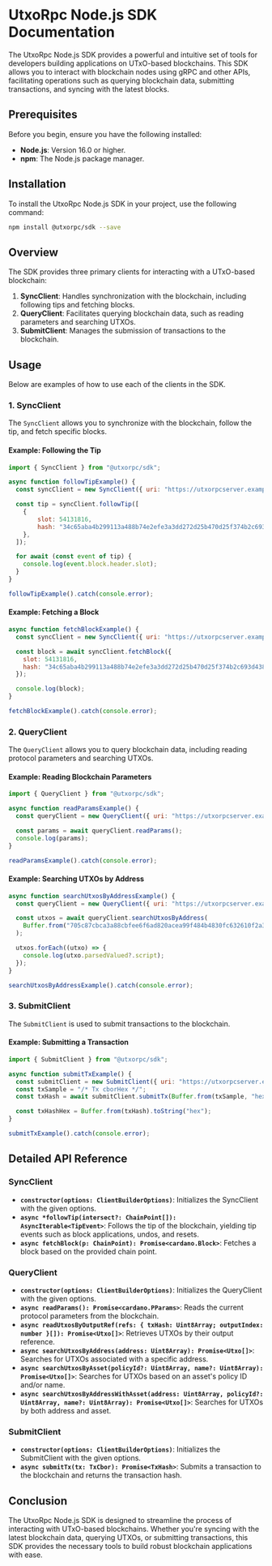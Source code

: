 # UtxoRpc Node.js SDK Documentation

The UtxoRpc Node.js SDK provides a powerful and intuitive set of tools for developers building applications on UTxO-based blockchains. This SDK allows you to interact with blockchain nodes using gRPC and other APIs, facilitating operations such as querying blockchain data, submitting transactions, and syncing with the latest blocks.

## Prerequisites

Before you begin, ensure you have the following installed:

- **Node.js**: Version 16.0 or higher.
- **npm**: The Node.js package manager.

## Installation

To install the UtxoRpc Node.js SDK in your project, use the following command:

```bash
npm install @utxorpc/sdk --save
```

## Overview

The SDK provides three primary clients for interacting with a UTxO-based blockchain:

1. **SyncClient**: Handles synchronization with the blockchain, including following tips and fetching blocks.
2. **QueryClient**: Facilitates querying blockchain data, such as reading parameters and searching UTXOs.
3. **SubmitClient**: Manages the submission of transactions to the blockchain.

## Usage

Below are examples of how to use each of the clients in the SDK.

### 1. SyncClient

The `SyncClient` allows you to synchronize with the blockchain, follow the tip, and fetch specific blocks.

#### Example: Following the Tip

```javascript
import { SyncClient } from "@utxorpc/sdk";

async function followTipExample() {
  const syncClient = new SyncClient({ uri: "https://utxorpcserver.example" });

  const tip = syncClient.followTip([
    { 
        slot: 54131816, 
        hash: "34c65aba4b299113a488b74e2efe3a3dd272d25b470d25f374b2c693d4386535" 
    },
  ]);

  for await (const event of tip) {
    console.log(event.block.header.slot);
  }
}

followTipExample().catch(console.error);
```

#### Example: Fetching a Block

```javascript
async function fetchBlockExample() {
  const syncClient = new SyncClient({ uri: "https://utxorpcserver.example" });

  const block = await syncClient.fetchBlock({
    slot: 54131816,
    hash: "34c65aba4b299113a488b74e2efe3a3dd272d25b470d25f374b2c693d4386535",
  });

  console.log(block);
}

fetchBlockExample().catch(console.error);
```

### 2. QueryClient

The `QueryClient` allows you to query blockchain data, including reading protocol parameters and searching UTXOs.

#### Example: Reading Blockchain Parameters

```javascript
import { QueryClient } from "@utxorpc/sdk";

async function readParamsExample() {
  const queryClient = new QueryClient({ uri: "https://utxorpcserver.example" });

  const params = await queryClient.readParams();
  console.log(params);
}

readParamsExample().catch(console.error);
```

#### Example: Searching UTXOs by Address

```javascript
async function searchUtxosByAddressExample() {
  const queryClient = new QueryClient({ uri: "https://utxorpcserver.example" });

  const utxos = await queryClient.searchUtxosByAddress(
    Buffer.from("705c87cbca3a88cbfee6f6ad820acea99f484b4830fc632610f2a30146", "hex")
  );

  utxos.forEach((utxo) => {
    console.log(utxo.parsedValued?.script);
  });
}

searchUtxosByAddressExample().catch(console.error);
```

### 3. SubmitClient

The `SubmitClient` is used to submit transactions to the blockchain.

#### Example: Submitting a Transaction

```javascript
import { SubmitClient } from "@utxorpc/sdk";

async function submitTxExample() {
  const submitClient = new SubmitClient({ uri: "https://utxorpcserver.example" });
  const txSample = "/* Tx cborHex */";
  const txHash = await submitClient.submitTx(Buffer.from(txSample, "hex"));

  const txHashHex = Buffer.from(txHash).toString("hex");
}

submitTxExample().catch(console.error);
```

## Detailed API Reference

### SyncClient

- **`constructor(options: ClientBuilderOptions)`**: Initializes the SyncClient with the given options.
- **`async *followTip(intersect?: ChainPoint[]): AsyncIterable<TipEvent>`**: Follows the tip of the blockchain, yielding tip events such as block applications, undos, and resets.
- **`async fetchBlock(p: ChainPoint): Promise<cardano.Block>`**: Fetches a block based on the provided chain point.

### QueryClient

- **`constructor(options: ClientBuilderOptions)`**: Initializes the QueryClient with the given options.
- **`async readParams(): Promise<cardano.PParams>`**: Reads the current protocol parameters from the blockchain.
- **`async readUtxosByOutputRef(refs: { txHash: Uint8Array; outputIndex: number }[]): Promise<Utxo[]>`**: Retrieves UTXOs by their output reference.
- **`async searchUtxosByAddress(address: Uint8Array): Promise<Utxo[]>`**: Searches for UTXOs associated with a specific address.
- **`async searchUtxosByAsset(policyId?: Uint8Array, name?: Uint8Array): Promise<Utxo[]>`**: Searches for UTXOs based on an asset's policy ID and/or name.
- **`async searchUtxosByAddressWithAsset(address: Uint8Array, policyId?: Uint8Array, name?: Uint8Array): Promise<Utxo[]>`**: Searches for UTXOs by both address and asset.

### SubmitClient

- **`constructor(options: ClientBuilderOptions)`**: Initializes the SubmitClient with the given options.
- **`async submitTx(tx: TxCbor): Promise<TxHash>`**: Submits a transaction to the blockchain and returns the transaction hash.

## Conclusion

The UtxoRpc Node.js SDK is designed to streamline the process of interacting with UTxO-based blockchains. Whether you're syncing with the latest blockchain data, querying UTXOs, or submitting transactions, this SDK provides the necessary tools to build robust blockchain applications with ease.
